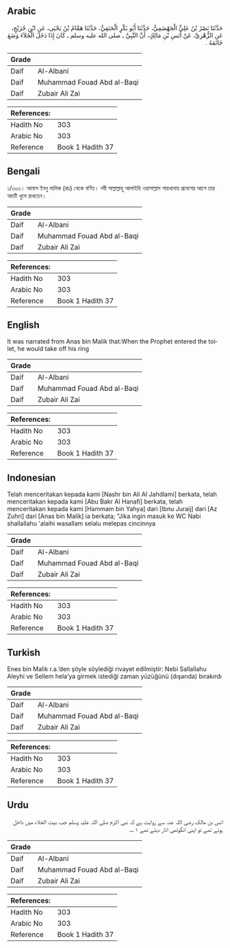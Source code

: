 ## Arabic


<div dir="rtl" lang="ar" style={{fontSize:'larger',backgroundColor:'#f8f9fa',padding:20}}>
حَدَّثَنَا نَصْرُ بْنُ عَلِيٍّ الْجَهْضَمِيُّ، حَدَّثَنَا أَبُو بَكْرٍ الْحَنَفِيُّ، حَدَّثَنَا هَمَّامُ بْنُ يَحْيَى، عَنِ ابْنِ جُرَيْجٍ، عَنِ الزُّهْرِيِّ، عَنْ أَنَسِ بْنِ مَالِكٍ، أَنَّ النَّبِيَّ ـ صلى الله عليه وسلم ـ كَانَ إِذَا دَخَلَ الْخَلاَءَ وَضَعَ خَاتَمَهُ ‏.‏
</div>
<div style={{backgroundColor:'#f8f9fa',padding:20, marginBottom: 10}}><table> <thead> <tr> <th>Grade</th> <th></th> </tr> </thead> <tbody> <tr><td>Daif</td><td>Al-Albani</td></tr><tr><td>Daif</td><td>Muhammad Fouad Abd al-Baqi</td></tr><tr><td>Daif</td><td>Zubair Ali Zai</td></tr></tbody></table><table> <thead> <tr> <th>References:</th> <th></th> </tr> </thead> <tbody><tr><td>Hadith No</td><td>303</td></tr><tr><td>Arabic No</td><td>303</td></tr><tr><td>Reference</td><td>Book 1 Hadith 37</td></tr></tbody></table></div>

## Bengali


<div dir="ltr" lang="bn" style={{fontSize:'larger',backgroundColor:'#f8f9fa',padding:20}}>
১/৩০৩। আনাস ইবনু মালিক (রাঃ) থেকে বর্ণিত। নবী সাল্লাল্লাহু আলাইহি ওয়াসাল্লাম পায়খানায় প্রবেশের আগে তার আংটি খুলে রাখতেন।
</div>
<div style={{backgroundColor:'#f8f9fa',padding:20, marginBottom: 10}}><table> <thead> <tr> <th>Grade</th> <th></th> </tr> </thead> <tbody> <tr><td>Daif</td><td>Al-Albani</td></tr><tr><td>Daif</td><td>Muhammad Fouad Abd al-Baqi</td></tr><tr><td>Daif</td><td>Zubair Ali Zai</td></tr></tbody></table><table> <thead> <tr> <th>References:</th> <th></th> </tr> </thead> <tbody><tr><td>Hadith No</td><td>303</td></tr><tr><td>Arabic No</td><td>303</td></tr><tr><td>Reference</td><td>Book 1 Hadith 37</td></tr></tbody></table></div>

## English


<div dir="ltr" lang="en" style={{fontSize:'larger',backgroundColor:'#f8f9fa',padding:20}}>
It was narrated from Anas bin Malik that:When the Prophet entered the toilet, he would take off his ring
</div>
<div style={{backgroundColor:'#f8f9fa',padding:20, marginBottom: 10}}><table> <thead> <tr> <th>Grade</th> <th></th> </tr> </thead> <tbody> <tr><td>Daif</td><td>Al-Albani</td></tr><tr><td>Daif</td><td>Muhammad Fouad Abd al-Baqi</td></tr><tr><td>Daif</td><td>Zubair Ali Zai</td></tr></tbody></table><table> <thead> <tr> <th>References:</th> <th></th> </tr> </thead> <tbody><tr><td>Hadith No</td><td>303</td></tr><tr><td>Arabic No</td><td>303</td></tr><tr><td>Reference</td><td>Book 1 Hadith 37</td></tr></tbody></table></div>

## Indonesian


<div dir="ltr" lang="id" style={{fontSize:'larger',backgroundColor:'#f8f9fa',padding:20}}>
Telah menceritakan kepada kami [Nashr bin Ali Al Jahdlami] berkata, telah menceritakan kepada kami [Abu Bakr Al Hanafi] berkata, telah menceritakan kepada kami [Hammam bin Yahya] dari [Ibnu Juraij] dari [Az Zuhri] dari [Anas bin Malik] ia berkata; "Jika ingin masuk ke WC Nabi shallallahu 'alaihi wasallam selalu melepas cincinnya
</div>
<div style={{backgroundColor:'#f8f9fa',padding:20, marginBottom: 10}}><table> <thead> <tr> <th>Grade</th> <th></th> </tr> </thead> <tbody> <tr><td>Daif</td><td>Al-Albani</td></tr><tr><td>Daif</td><td>Muhammad Fouad Abd al-Baqi</td></tr><tr><td>Daif</td><td>Zubair Ali Zai</td></tr></tbody></table><table> <thead> <tr> <th>References:</th> <th></th> </tr> </thead> <tbody><tr><td>Hadith No</td><td>303</td></tr><tr><td>Arabic No</td><td>303</td></tr><tr><td>Reference</td><td>Book 1 Hadith 37</td></tr></tbody></table></div>

## Turkish


<div dir="ltr" lang="tr" style={{fontSize:'larger',backgroundColor:'#f8f9fa',padding:20}}>
Enes bin Malik r.a.’den şöyle söylediği rivayet edilmiştir: Nebi Sallallahu Aleyhi ve Sellem hela’ya girmek istediği zaman yüzüğünü (dışarıda) bırakırdı
</div>
<div style={{backgroundColor:'#f8f9fa',padding:20, marginBottom: 10}}><table> <thead> <tr> <th>Grade</th> <th></th> </tr> </thead> <tbody> <tr><td>Daif</td><td>Al-Albani</td></tr><tr><td>Daif</td><td>Muhammad Fouad Abd al-Baqi</td></tr><tr><td>Daif</td><td>Zubair Ali Zai</td></tr></tbody></table><table> <thead> <tr> <th>References:</th> <th></th> </tr> </thead> <tbody><tr><td>Hadith No</td><td>303</td></tr><tr><td>Arabic No</td><td>303</td></tr><tr><td>Reference</td><td>Book 1 Hadith 37</td></tr></tbody></table></div>

## Urdu


<div dir="rtl" lang="ur" style={{fontSize:'larger',backgroundColor:'#f8f9fa',padding:20}}>
انس بن مالک رضی اللہ عنہ سے روایت ہے کہ نبی اکرم صلی اللہ علیہ وسلم جب بیت الخلاء میں داخل ہوتے تھے تو اپنی انگوٹھی اتار دیتے تھے ۱؎۔
</div>
<div style={{backgroundColor:'#f8f9fa',padding:20, marginBottom: 10}}><table> <thead> <tr> <th>Grade</th> <th></th> </tr> </thead> <tbody> <tr><td>Daif</td><td>Al-Albani</td></tr><tr><td>Daif</td><td>Muhammad Fouad Abd al-Baqi</td></tr><tr><td>Daif</td><td>Zubair Ali Zai</td></tr></tbody></table><table> <thead> <tr> <th>References:</th> <th></th> </tr> </thead> <tbody><tr><td>Hadith No</td><td>303</td></tr><tr><td>Arabic No</td><td>303</td></tr><tr><td>Reference</td><td>Book 1 Hadith 37</td></tr></tbody></table></div>